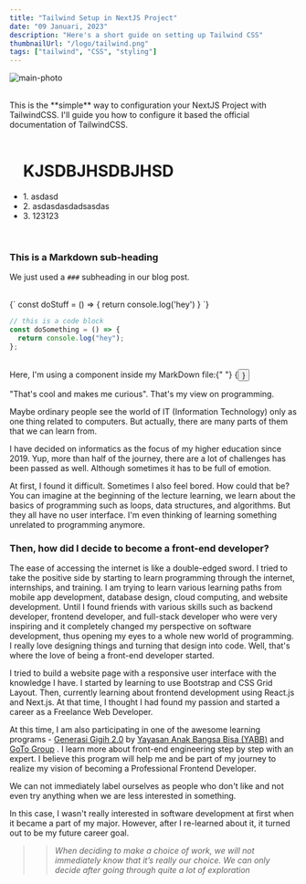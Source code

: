 ```yaml
---
title: "Tailwind Setup in NextJS Project"
date: "09 Januari, 2023"
description: "Here's a short guide on setting up Tailwind CSS"
thumbnailUrl: "/logo/tailwind.png"
tags: ["tailwind", "CSS", "styling"]
---
```


<Image
  alt="main-photo"
  className="py-4 rounded-xl"
  src="/images/posts/tailwind-setup/1.png"
  height={680}
  width={1280}
  priority
/>

<br />

<div>
  This is the **simple** way to configuration your NextJS Project with
  TailwindCSS. I'll guide you how to configure it based the official
  documentation of TailwindCSS.
</div>

<br />

<ul>
  <h1 className="text-2xl">KJSDBJHSDBJHSD</h1>
  <li>1. asdasd</li>
  <li>2. asdasdasdadsasdas</li>
  <li>3. 123123</li>
</ul>

<br />

### This is a Markdown sub-heading

We just used a `###` subheading in our blog post.

<br />

<SyntaxHighlighter language="javascript">
  {`
  const doStuff = () => {
    return console.log('hey')
  }
  `}
</SyntaxHighlighter>
<br />

```javascript
// this is a code block
const doSomething = () => {
  return console.log("hey");
};
```

<br />

<div>
  Here, I'm using a component inside my MarkDown file:{" "}
  {<Button text={"Click me"} />}
</div>

"That's cool and makes me curious". That's my view on programming.

Maybe ordinary people see the world of IT (Information Technology) only as one thing related to computers. But actually, there are many parts of them that we can learn from.

I have decided on informatics as the focus of my higher education since 2019. Yup, more than half of the journey, there are a lot of challenges has been passed as well. Although sometimes it has to be full of emotion.

At first, I found it difficult. Sometimes I also feel bored. How could that be? You can imagine at the beginning of the lecture learning, we learn about the basics of programming such as loops, data structures, and algorithms. But they all have no user interface. I'm even thinking of learning something unrelated to programming anymore.

### Then, how did I decide to become a front-end developer?

The ease of accessing the internet is like a double-edged sword. I tried to take the positive side by starting to learn programming through the internet, internships, and training. I am trying to learn various learning paths from mobile app development, database design, cloud computing, and website development. Until I found friends with various skills such as backend developer, frontend developer, and full-stack developer who were very inspiring and it completely changed my perspective on software development, thus opening my eyes to a whole new world of programming. I really love designing things and turning that design into code. Well, that's where the love of being a front-end developer started.

I tried to build a website page with a responsive user interface with the knowledge I have. I started by learning to use Bootstrap and CSS Grid Layout. Then, currently learning about frontend development using React.js and Next.js. At that time, I thought I had found my passion and started a career as a Freelance Web Developer. 

At this time, I am also participating in one of the awesome learning programs - [Generasi Gigih 2.0](https://www.anakbangsabisa.org/generasi-gigih) by [Yayasan Anak Bangsa Bisa (YABB)](https://www.anakbangsabisa.org)  and  [GoTo Group](https://www.gotocompany.com/) . I learn more about front-end engineering step by step with an expert. I believe this program will help me and be part of my journey to realize my vision of becoming a Professional Frontend Developer.

We can not immediately label ourselves as people who don't like and not even try anything when we are less interested in something.

In this case, I wasn't really interested in software development at first when it became a part of my major. However, after I re-learned about it, it turned out to be my future career goal.

>> *When deciding to make a choice of work, we will not immediately know that it’s really our choice. We can only decide after going through quite a lot of exploration*

